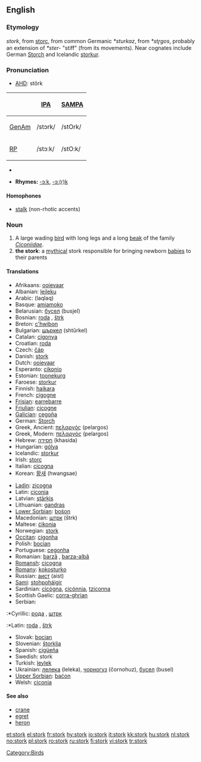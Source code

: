 {{wikipediapl|stork}}
==English==

===Etymology===
{{ME.}} ''stork'', from {{OE.}} [[storc]], from common Germanic ''*sturkaz'', from {{PIE.}} ''*str̥gos'', probably an extension of ''*ster-'' "stiff" (from its movements).  Near cognates include German [[Storch]] and Icelandic [[storkur]].  

===Pronunciation===
*[[w:AHD|AHD]]: stôrk
{| border=1 cellpadding=5
! !! [[w:International Phonetic Alphabet|IPA]] !! [[w:SAMPA|SAMPA]]
|-
! [[GenAm]]
| /stɔrk/ || /stOrk/
|-
! [[RP]]
| /stɔːk/ || /stO:k/
|}
*{{audio|en-us-stork.ogg|Audio (US)}}

*'''Rhymes:''' [[Rhymes:English:-ɔːk|-ɔːk]], [[Rhymes:English:-ɔː(r)k|-ɔː(r)k]]

====Homophones====
*[[stalk]] (non-rhotic accents)

===Noun===
{{wikipedia}}
{{en-noun}}
# A large wading [[bird]] with long legs and a long [[beak]] of the family ''[[Ciconiidae]]''.
# '''the stork''': a [[mythical]] stork responsible for bringing newborn [[baby|babies]] to their parents

====Translations====
{{top}}
*Afrikaans: [[ooievaar]]
*Albanian: [[lejleku]]
*Arabic: {{ARchar|[[لقلق]]}} (laqlaq)
*Basque: [[amiamoko]]
*Belarusian: [[бусел]] (busjel)
*Bosnian: [[roda]] {{f}}, [[štrk]] {{m}}
*Breton: [[c'hwibon]]
*Bulgarian: [[щъркел]] (shtŭrkel)
*Catalan: [[cigonya]]
*Croatian: [[roda]] {{f}}
*Czech: [[čáp]]
*Danish: [[stork]]
*Dutch: [[ooievaar]] {{m}}
*Esperanto: [[cikonio]]
*Estonian: [[toonekurg]]
*Faroese: [[storkur]]
*Finnish: [[haikara]]
*French: [[cigogne]] {{f}}
*[[Frisian]]: [[earrebarre]]
*[[Friulian]]: [[cicogne]]
*[[Galician]]: [[cegoña]]
*German: [[Storch]] {{m}}
*Greek, Ancient: [[πελαργός]] {{m}} (pelargos)
*Greek, Modern: [[πελαργός]] (pelargos)
*Hebrew: [[חסידה]] (khasida) {{f}}
*Hungarian: [[gólya]]
*Icelandic: [[storkur]]
*Irish: [[storc]]
*Italian: [[cicogna]] {{f}}
*Korean: [[황새]] (hwangsae) 
{{mid}}
*[[Ladin]]: [[zicogna]]
*Latin: [[ciconia]]
*Latvian: [[stārķis]]
*Lithuanian: [[gandras]]
*[[Lower Sorbian]]: [[bośon]]
*Macedonian: [[штрк]] (štrk)
*Maltese: [[ċikonja]]
*Norwegian: [[stork]]
*[[Occitan]]: [[cigonha]]
*Polish: [[bocian]]
*Portuguese: [[cegonha]]
*Romanian: [[barză]] {{f}}, [[barza-albă]] {{f}}
*[[Romansh]]: [[cicogna]]
*[[Romany]]: [[kokosturko]] {{m}}
*Russian: [[аист]] (aist)
*[[Sami]]: [[stohpoháigir]]
*Sardinian: [[cicògna]], [[cicónnia]], [[tziconna]]
*Scottish Gaelic: [[corra-ghrian]]
*Serbian:
:*Cyrillic: [[рода]] {{f}}, [[штрк]] {{m}}
:*Latin: [[roda]] {{f}}, [[štrk]] {{m}}
*Slovak: [[bocian]]
*Slovenian: [[štorklja]] {{f}}
*Spanish: [[cigüeña]] {{f}}
*Swedish: stork
*Turkish: [[leylek]]
*Ukrainian: [[лелека]] (leleka), [[чорногуз]] (čornohuz), [[бусел]] (busel)
*[[Upper Sorbian]]: [[baćon]]
*Welsh: [[ciconia]]
{{bottom}}

====See also====
* [[crane]]
* [[egret]]
* [[heron]]

[[Category:Birds]]

[[et:stork]]
[[el:stork]]
[[fr:stork]]
[[hy:stork]]
[[io:stork]]
[[it:stork]]
[[kk:stork]]
[[hu:stork]]
[[nl:stork]]
[[no:stork]]
[[pl:stork]]
[[ro:stork]]
[[ru:stork]]
[[fi:stork]]
[[vi:stork]]
[[tr:stork]]